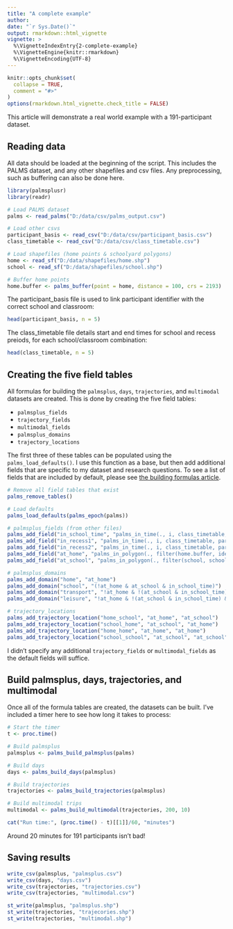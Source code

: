 ```yaml
---
title: "A complete example"
author:
date: "`r Sys.Date()`"
output: rmarkdown::html_vignette
vignette: >
  %\VignetteIndexEntry{2-complete-example}
  %\VignetteEngine{knitr::rmarkdown}
  %\VignetteEncoding{UTF-8}
---
```


```r
knitr::opts_chunk$set(
  collapse = TRUE,
  comment = "#>"
)
options(rmarkdown.html_vignette.check_title = FALSE)
```

This article will demonstrate a real world example with a 191-participant dataset.

## Reading data

All data should be loaded at the beginning of the script. This includes the PALMS dataset, and any other shapefiles and csv files. Any preprocessing, such as buffering can also be done here.

```r
library(palmsplusr)
library(readr)

# Load PALMS dataset
palms <- read_palms("D:/data/csv/palms_output.csv")

# Load other csvs
participant_basis <- read_csv("D:/data/csv/participant_basis.csv")
class_timetable <- read_csv("D:/data/csv/class_timetable.csv")

# Load shapefiles (home points & schoolyard polygons)
home <- read_sf("D:/data/shapefiles/home.shp")
school <- read_sf("D:/data/shapefiles/school.shp")

# Buffer home points
home.buffer <- palms_buffer(point = home, distance = 100, crs = 2193)
```

The participant_basis file is used to link participant identifier with the correct school and classroom: 
```r
head(participant_basis, n = 5)
```

The class_timetable file details start and end times for school and recess preiods, for each school/classroom combination:
```r
head(class_timetable, n = 5)
```

## Creating the five field tables

All formulas for building the `palmsplus`, `days`, `trajectories`, and `multimodal` datasets are created. This is done by creating the five field tables:

* `palmsplus_fields`
* `trajectory_fields`
* `multimodal_fields`
* `palmsplus_domains`
* `trajectory_locations`


The first three of these tables can be populated using the `palms_load_defaults()`. I use this function as a base, but then add additional fields that are specific to my dataset and research questions. To see a list of fields that are included by default, please see [the building formulas article](https://thets.github.io/palmsplusr/articles/article-3-building-formulas.html).

```r
# Remove all field tables that exist
palms_remove_tables()

# Load defaults
palms_load_defaults(palms_epoch(palms))

# palmsplus_fields (from other files)
palms_add_field("in_school_time", "palms_in_time(., i, class_timetable, participant_basis, school_start, school_end)")
palms_add_field("in_recess1", "palms_in_time(., i, class_timetable, participant_basis, recess1_start, recess1_end)")
palms_add_field("in_recess2", "palms_in_time(., i, class_timetable, participant_basis, recess2_start, recess2_end)")
palms_add_field("at_home", "palms_in_polygon(., filter(home.buffer, identifier == i), identifier)")
palms_add_field("at_school", "palms_in_polygon(., filter(school, school_id == participant_basis %>% filter(identifier == i) %>% pull(school_id)))")

# palmsplus_domains
palms_add_domain("home", "at_home")
palms_add_domain("school", "(!at_home & at_school & in_school_time)")
palms_add_domain("transport", "!at_home & !(at_school & in_school_time) & (pedestrian | bicycle | vehicle)")
palms_add_domain("leisure", "!at_home & !(at_school & in_school_time) & !pedestrian & !bicycle & !vehicle")

# trajectory_locations
palms_add_trajectory_location("home_school", "at_home", "at_school")
palms_add_trajectory_location("school_home", "at_school", "at_home")
palms_add_trajectory_location("home_home", "at_home", "at_home")
palms_add_trajectory_location("school_school", "at_school", "at_school")
```

I didn't specify any additional `trajectory_fields` or `multimodal_fields` as the default fields will suffice. 

## Build palmsplus, days, trajectories, and multimodal

Once all of the formula tables are created, the datasets can be built. I've included a timer here to see how long it takes to process:

```r
# Start the timer
t <- proc.time()

# Build palmsplus
palmsplus <- palms_build_palmsplus(palms)

# Build days
days <- palms_build_days(palmsplus)

# Build trajectories
trajectories <- palms_build_trajectories(palmsplus)

# Build multimodal trips
multimodal <- palms_build_multimodal(trajectories, 200, 10)

cat("Run time:", (proc.time() - t)[[1]]/60, "minutes")
```

Around 20 minutes for 191 participants isn't bad!

## Saving results

```r
write_csv(palmsplus, "palmsplus.csv")
write_csv(days, "days.csv")
write_csv(trajectories, "trajectories.csv")
write_csv(trajectories, "multimodal.csv")

st_write(palmsplus, "palmsplus.shp")
st_write(trajectories, "trajecories.shp")
st_write(trajectories, "multimodal.shp")
```


